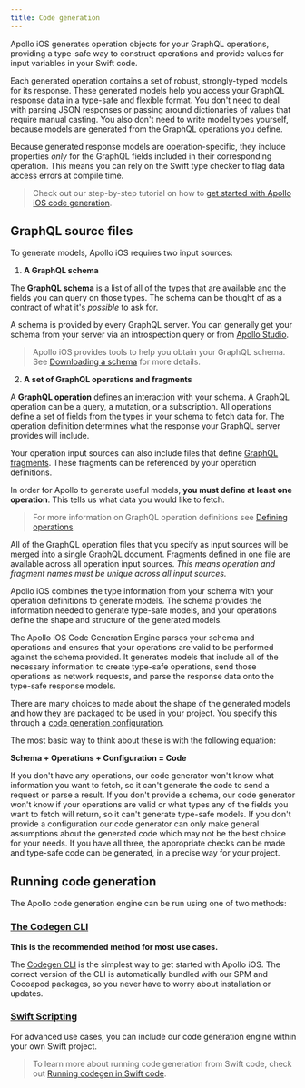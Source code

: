 ```yaml
---
title: Code generation
---
```


Apollo iOS generates operation objects for your GraphQL operations, providing a type-safe way to construct operations and provide values for input variables in your Swift code.

Each generated operation contains a set of robust, strongly-typed models for its response. These generated models help you access your GraphQL response data in a type-safe and flexible format. You don't need to deal with parsing JSON responses or passing around dictionaries of values that require manual casting. You also don't need to write model types yourself, because models are generated from the GraphQL operations you define.

Because generated response models are operation-specific, they include properties _only_ for the GraphQL fields included in their corresponding operation. This means you can rely on the Swift type checker to flag data access errors at compile time.

> Check out our step-by-step tutorial on how to [get started with Apollo iOS code generation](./../tutorial/codegen-getting-started).

## GraphQL source files

To generate models, Apollo iOS requires two input sources:

1. **A GraphQL schema**

The **GraphQL schema** is a list of all of the types that are available and the fields you can query on those types. The schema can be thought of as a contract of what it's _possible_ to ask for.

A schema is provided by every GraphQL server. You can generally get your schema from your server via an introspection query or from [Apollo Studio](https://www.apollographql.com/docs/studio/).

> Apollo iOS provides tools to help you obtain your GraphQL schema. See [Downloading a schema](./downloading-schema/) for more details.

2. **A set of GraphQL operations and fragments**

A **GraphQL operation** defines an interaction with your schema. A GraphQL operation can be a query, a mutation, or a subscription. All operations define a set of fields from the types in your schema to fetch data for. The operation definition determines what the response your GraphQL server provides will include.

Your operation input sources can also include files that define [GraphQL fragments](./../fetching/fragments). These fragments can be referenced by your operation definitions.

In order for Apollo to generate useful models, **you must define at least one operation**. This tells us what data you would like to fetch.

> For more information on GraphQL operation definitions see [Defining operations](../fetching/fetching-data#defining-operations).

All of the GraphQL operation files that you specify as input sources will be merged into a single GraphQL document. Fragments defined in one file are available across all operation input sources. _This means operation and fragment names must be unique across all input sources._

Apollo iOS combines the type information from your schema with your operation definitions to generate models. The schema provides the information needed to generate type-safe models, and your operations define the shape and structure of the generated models.

The Apollo iOS Code Generation Engine parses your schema and operations and ensures that your operations are valid to be performed against the schema provided. It generates models that include all of the necessary information to create type-safe operations, send those operations as network requests, and parse the response data onto the type-safe response models.

There are many choices to made about the shape of the generated models and how they are packaged to be used in your project. You specify this through a [code generation configuration](./codegen-configuration).

The most basic way to think about these is with the following equation:

**Schema + Operations + Configuration = Code**

If you don't have any operations, our code generator won't know what information you want to fetch, so it can't generate the code to send a request or parse a result. If you don't provide a schema, our code generator won't know if your operations are valid or what types any of the fields you want to fetch will return, so it can't generate type-safe models. If you don't provide a configuration our code generator can only make general assumptions about the generated code which may not be the best choice for your needs. If you have all three, the appropriate checks can be made and type-safe code can be generated, in a precise way for your project.

## Running code generation

The Apollo code generation engine can be run using one of two methods:

### [The Codegen CLI](./codegen-cli)

**This is the recommended method for most use cases.**

The [Codegen CLI](./codegen-cli) is the simplest way to get started with Apollo iOS. The correct version of the CLI is automatically bundled with our SPM and Cocoapod packages, so you never have to worry about installation or updates.

### [Swift Scripting](./run-codegen-in-swift-code)

For advanced use cases, you can include our code generation engine within your own Swift project.

> To learn more about running code generation from Swift code, check out [Running codegen in Swift code](./run-codegen-in-swift-code).
